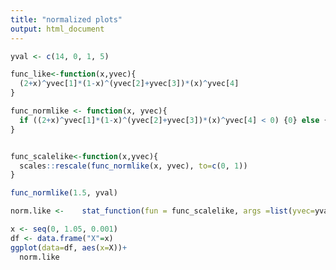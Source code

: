 ```yaml
---
title: "normalized plots"
output: html_document
---
```


```r
yval <- c(14, 0, 1, 5)

func_like<-function(x,yvec){
  (2+x)^yvec[1]*(1-x)^(yvec[2]+yvec[3])*(x)^yvec[4]
}

func_normlike <- function(x, yvec){
  if ((2+x)^yvec[1]*(1-x)^(yvec[2]+yvec[3])*(x)^yvec[4] < 0) {0} else {(2+x)^yvec[1]*(1-x)^(yvec[2]+yvec[3])*(x)^yvec[4]}
}


func_scalelike<-function(x,yvec){
  scales::rescale(func_normlike(x, yvec), to=c(0, 1))
}

func_normlike(1.5, yval)

```

```r
norm.like <-    stat_function(fun = func_scalelike, args =list(yvec=yval), lwd = 1.5, linetype="solid", aes(col="Normalized Likelihood"))

x <- seq(0, 1.05, 0.001)
df <- data.frame("X"=x)
ggplot(data=df, aes(x=X))+
  norm.like
```

